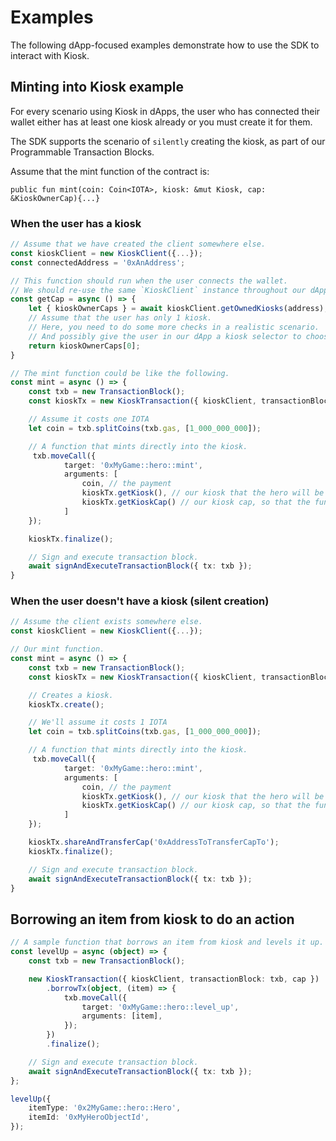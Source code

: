 # Examples

The following dApp-focused examples demonstrate how to use the SDK to interact with Kiosk.

## Minting into Kiosk example

For every scenario using Kiosk in dApps, the user who has connected their wallet either has at least
one kiosk already or you must create it for them.

The SDK supports the scenario of `silently` creating the kiosk, as part of our Programmable
Transaction Blocks.

Assume that the mint function of the contract is:

`public fun mint(coin: Coin<IOTA>, kiosk: &mut Kiosk, cap: &KioskOwnerCap){...}`

### When the user has a kiosk

```typescript
// Assume that we have created the client somewhere else.
const kioskClient = new KioskClient({...});
const connectedAddress = '0xAnAddress';

// This function should run when the user connects the wallet.
// We should re-use the same `KioskClient` instance throughout our dApp.
const getCap = async () => {
    let { kioskOwnerCaps } = await kioskClient.getOwnedKiosks(address);
    // Assume that the user has only 1 kiosk.
    // Here, you need to do some more checks in a realistic scenario.
    // And possibly give the user in our dApp a kiosk selector to choose which one they want to interact with (if they own more than one).
    return kioskOwnerCaps[0];
}

// The mint function could be like the following.
const mint = async () => {
    const txb = new TransactionBlock();
    const kioskTx = new KioskTransaction({ kioskClient, transactionBlock: txb, cap: await getCap() }});

    // Assume it costs one IOTA
    let coin = txb.splitCoins(txb.gas, [1_000_000_000]);

    // A function that mints directly into the kiosk.
     txb.moveCall({
            target: '0xMyGame::hero::mint',
            arguments: [
                coin, // the payment
                kioskTx.getKiosk(), // our kiosk that the hero will be placed in.
                kioskTx.getKioskCap() // our kiosk cap, so that the function can place or lock it.
            ]
    });

    kioskTx.finalize();

    // Sign and execute transaction block.
    await signAndExecuteTransactionBlock({ tx: txb });
}
```

### When the user doesn't have a kiosk (silent creation)

```typescript
// Assume the client exists somewhere else.
const kioskClient = new KioskClient({...});

// Our mint function.
const mint = async () => {
    const txb = new TransactionBlock();
    const kioskTx = new KioskTransaction({ kioskClient, transactionBlock: txb }});

    // Creates a kiosk.
    kioskTx.create();

    // We'll assume it costs 1 IOTA
    let coin = txb.splitCoins(txb.gas, [1_000_000_000]);

    // A function that mints directly into the kiosk.
     txb.moveCall({
            target: '0xMyGame::hero::mint',
            arguments: [
                coin, // the payment
                kioskTx.getKiosk(), // our kiosk that the hero will be placed in.
                kioskTx.getKioskCap() // our kiosk cap, so that the function can place or lock it.
            ]
    });

    kioskTx.shareAndTransferCap('0xAddressToTransferCapTo');
    kioskTx.finalize();

    // Sign and execute transaction block.
    await signAndExecuteTransactionBlock({ tx: txb });
}
```

## Borrowing an item from kiosk to do an action

```typescript
// A sample function that borrows an item from kiosk and levels it up.
const levelUp = async (object) => {
    const txb = new TransactionBlock();

    new KioskTransaction({ kioskClient, transactionBlock: txb, cap })
        .borrowTx(object, (item) => {
            txb.moveCall({
                target: '0xMyGame::hero::level_up',
                arguments: [item],
            });
        })
        .finalize();

    // Sign and execute transaction block.
    await signAndExecuteTransactionBlock({ tx: txb });
};

levelUp({
    itemType: '0x2MyGame::hero::Hero',
    itemId: '0xMyHeroObjectId',
});
```
